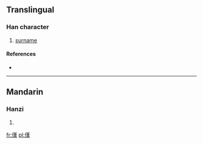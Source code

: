 ==Translingual==

===Han character===
{{Han char|rn=9|rad=人|as=11|sn=13|four=|canj=人廿中人 (OTLO)}}

# [[surname]]

====References====
* {{Han ref|kx=0115.070|dkj=01035|dj=0245.050|hdz=10208.030|uh=50BC|ud=20668}}

----

==Mandarin==

===Hanzi===
{{cmn-hanzi|pin=[[hàn]] ([[han4]])|wg=han<sup>4</sup>}}

# {{defn|lang=cmn|sort=人11}}

[[fr:傼]]
[[pl:傼]]